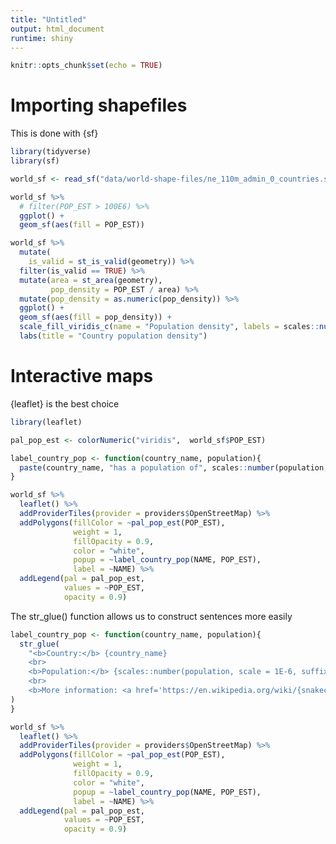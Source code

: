 ```yaml
---
title: "Untitled"
output: html_document
runtime: shiny
---
```


```r
knitr::opts_chunk$set(echo = TRUE)
```

# Importing shapefiles

This is done with {sf}

```r
library(tidyverse)
library(sf)

world_sf <- read_sf("data/world-shape-files/ne_110m_admin_0_countries.shp")
```

```r
world_sf %>% 
  # filter(POP_EST > 100E6) %>% 
  ggplot() +
  geom_sf(aes(fill = POP_EST))
```




```r
world_sf %>% 
  mutate(
    is_valid = st_is_valid(geometry)) %>% 
  filter(is_valid == TRUE) %>% 
  mutate(area = st_area(geometry),
         pop_density = POP_EST / area) %>% 
  mutate(pop_density = as.numeric(pop_density)) %>% 
  ggplot() +
  geom_sf(aes(fill = pop_density)) +
  scale_fill_viridis_c(name = "Population density", labels = scales::number_format()) +
  labs(title = "Country population density")
```

# Interactive maps

{leaflet} is the best choice

```r
library(leaflet)

pal_pop_est <- colorNumeric("viridis",  world_sf$POP_EST)

label_country_pop <- function(country_name, population){
  paste(country_name, "has a population of", scales::number(population, scale = 1E-6, suffix = "Million", accuracy = 1))
}

world_sf %>% 
  leaflet() %>% 
  addProviderTiles(provider = providers$OpenStreetMap) %>% 
  addPolygons(fillColor = ~pal_pop_est(POP_EST),
              weight = 1,
              fillOpacity = 0.9,
              color = "white",
              popup = ~label_country_pop(NAME, POP_EST),
              label = ~NAME) %>% 
  addLegend(pal = pal_pop_est,
            values = ~POP_EST,
            opacity = 0.9)


```

The str_glue() function allows us to construct sentences more easily

```r
label_country_pop <- function(country_name, population){
  str_glue(
    "<b>Country:</b> {country_name}
    <br>
    <b>Population:</b> {scales::number(population, scale = 1E-6, suffix = ' Million', accuracy = 1)},
    <br>
    <b>More information: <a href='https://en.wikipedia.org/wiki/{snakecase::to_snake_case(country_name)}'>{country_name} Wikipedia page</a>"
)
}

world_sf %>% 
  leaflet() %>% 
  addProviderTiles(provider = providers$OpenStreetMap) %>% 
  addPolygons(fillColor = ~pal_pop_est(POP_EST),
              weight = 1,
              fillOpacity = 0.9,
              color = "white",
              popup = ~label_country_pop(NAME, POP_EST),
              label = ~NAME) %>% 
  addLegend(pal = pal_pop_est,
            values = ~POP_EST,
            opacity = 0.9)

```









